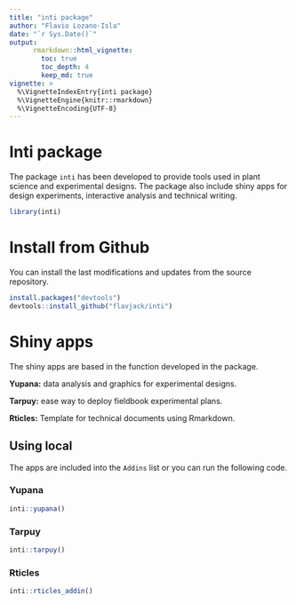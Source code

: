 ```yaml
---
title: "inti package"
author: "Flavio Lozano-Isla"
date: "`r Sys.Date()`"
output: 
      rmarkdown::html_vignette:
        toc: true
        toc_depth: 4
        keep_md: true
vignette: >
  %\VignetteIndexEntry{inti package}
  %\VignetteEngine{knitr::rmarkdown}
  %\VignetteEncoding{UTF-8}
---
```


# Inti package

The package `inti` has been developed to provide tools used in plant science and experimental designs. The package also include shiny apps for design experiments, interactive analysis and technical writing.

```r
library(inti)
```

# Install from Github

You can install the last modifications and updates from the source repository.

```r
install.packages("devtools")
devtools::install_github("flavjack/inti")
```

# Shiny apps

The shiny apps are based in the function developed in the package. 

**Yupana:** data analysis and graphics for experimental designs.

**Tarpuy:** ease way to deploy fieldbook experimental plans.

**Rticles:** Template for technical documents using Rmarkdown.

## Using local 

The apps are included into the `Addins` list or you can run the following code.

### Yupana

```r
inti::yupana()
```

### Tarpuy

```r
inti::tarpuy()
```

### Rticles

```r
inti::rticles_addin()
```
